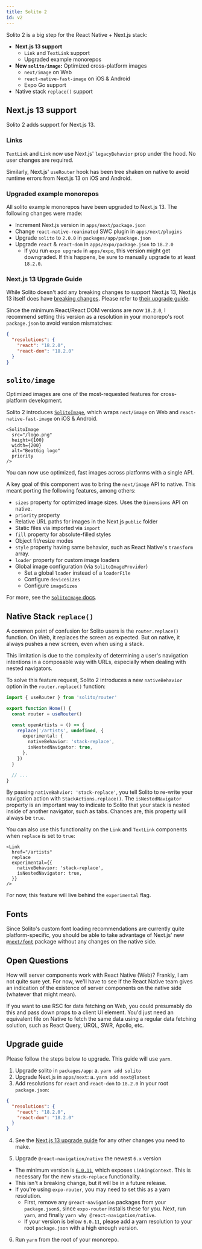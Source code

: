 ```yaml
---
title: Solito 2
id: v2
---
```


Solito 2 is a big step for the React Native + Next.js stack:

- **Next.js 13 support**
  - `Link` and `TextLink` support
  - Upgraded example monorepos
- **New `solito/image`:** Optimized cross-platform images
  - `next/image` on Web
  - `react-native-fast-image` on iOS & Android
  - Expo Go support
- Native stack `replace()` support

## Next.js 13 support

Solito 2 adds support for Next.js 13.

### Links

`TextLink` and `Link` now use Next.js' `legacyBehavior` prop under the hood. No user changes are required.

Similarly, Next.js' `useRouter` hook has been tree shaken on native to avoid runtime errors from Next.js 13 on iOS and Android.

### Upgraded example monorepos

All solito example monorepos have been upgraded to Next.js 13. The following changes were made:

- Increment Next.js version in `apps/next/package.json`
- Change `react-native-reanimated` SWC plugin in `apps/next/plugins`
- Upgrade `solito` to `2.0.0` in `packages/app/package.json`
- Upgrade `react` & `react-dom` in `apps/expo/package.json` to `18.2.0`
  - If you run `expo upgrade` in `apps/expo`, this version might get downgraded. If this happens, be sure to manually upgrade to at least `18.2.0`.

### Next.js 13 Upgrade Guide

While Solito doesn't add any breaking changes to support Next.js 13, Next.js 13 itself does have [breaking changes](https://nextjs.org/blog/next-13#breaking-changes). Please refer to [their upgrade guide](https://nextjs.org/docs/upgrading).

Since the minimum React/React DOM versions are now `18.2.0`, I recommend setting this version as a resolution in your monorepo's root `package.json` to avoid version mismatches:

```json
{
  "resolutions": {
    "react": "18.2.0",
    "react-dom": "18.2.0"
  }
}
```

## `solito/image`

Optimized images are one of the most-requested features for cross-platform development.

Solito 2 introduces [`SolitoImage`](/usage/image), which wraps `next/image` on Web and `react-native-fast-image` on iOS & Android.

```tsx
<SolitoImage
  src="/logo.png"
  height={100}
  width={200}
  alt="BeatGig logo"
  priority
/>
```

You can now use optimized, fast images across platforms with a single API.

A key goal of this component was to bring the `next/image` API to native. This meant porting the following features, among others:

- `sizes` property for optimized image sizes. Uses the `Dimensions` API on native.
- `priority` property
- Relative URL paths for images in the Next.js `public` folder
- Static files via imported via `import`
- `fill` property for absolute-filled styles
- Object fit/resize modes
- `style` property having same behavior, such as React Native's `transform` array.
- `loader` property for custom image loaders
- Global image configuration (via `SolitoImageProvider`)
  - Set a global `loader` instead of a `loaderFile`
  - Configure `deviceSizes`
  - Configure `imageSizes`

For more, see the [`SolitoImage` docs](/usage/image).

## Native Stack `replace()`

A common point of confusion for Solito users is the `router.replace()` function. On Web, it replaces the screen as expected. But on native, it always pushes a new screen, even when using a stack.

This limitation is due to the complexity of determining a user's navigation intentions in a composable way with URLs, especially when dealing with nested navigators.

To solve this feature request, Solito 2 introduces a new `nativeBehavior` option in the `router.replace()` function:

```ts
import { useRouter } from 'solito/router'

export function Home() {
  const router = useRouter()

  const openArtists = () => {
    replace('/artists', undefined, {
      experimental: {
        nativeBehavior: 'stack-replace',
        isNestedNavigator: true,
      },
    })
  }

  // ...
}
```

By passing `nativeBahvior: 'stack-replace'`, you tell Solito to re-write your navigation action with `StackActions.replace()`. The `isNestedNavigator` property is an important way to indicate to Solito that your stack is nested inside of another navigator, such as tabs. Chances are, this property will always be `true`.

You can also use this functionality on the `Link` and `TextLink` components when `replace` is set to `true`:

```tsx
<Link
  href="/artists"
  replace
  experimental={{
    nativeBehavior: 'stack-replace',
    isNestedNavigator: true,
  }}
/>
```

For now, this feature will live behind the `experimental` flag.

## Fonts

Since Solito's custom font loading recommendations are currently quite platform-specific, you should be able to take advantage of Next.js' new [`@next/font`](https://nextjs.org/docs/basic-features/font-optimization) package without any changes on the native side.

## Open Questions

How will server components work with React Native (Web)? Frankly, I am not quite sure yet. For now, we'll have to see if the React Native team gives an indication of the existence of server components on the native side (whatever that might mean).

If you want to use RSC for data fetching on Web, you could presumably do this and pass down props to a client UI element. You'd just need an equivalent file on Native to fetch the same data using a regular data fetching solution, such as React Query, URQL, SWR, Apollo, etc.

## Upgrade guide

Please follow the steps below to upgrade. This guide will use `yarn`.

1. Upgrade solito in `packages/app`:
   a. `yarn add solito`
2. Upgrade Next.js in `apps/next`:
   a. `yarn add next@latest`
3. Add resolutions for `react` and `react-dom` to `18.2.0` in your root `package.json`:

```json
{
  "resolutions": {
    "react": "18.2.0",
    "react-dom": "18.2.0"
  }
}
```

4. See the [Next.js 13 upgrade guide](https://nextjs.org/docs/upgrading) for any other changes you need to make.

5. Upgrade `@react-navigation/native` the newest `6.x` version

- The minimum version is [`6.0.11`](https://github.com/react-navigation/react-navigation/releases?q=linkingcontext&expanded=true), which exposes `LinkingContext`. This is necessary for the new `stack-replace` functionality.
- This isn't a breaking change, but it will be in a future release.
- If you're using `expo-router`, you may need to set this as a yarn resolution.
  - First, remove any `@react-navigation` packages from your `package.json`s, since `expo-router` installs these for you. Next, run `yarn`, and finally `yarn why @react-navigation/native`.
  - If your version is below `6.0.11`, please add a yarn resolution to your root `package.json` with a high enough version.

6. Run `yarn` from the root of your monorepo.
